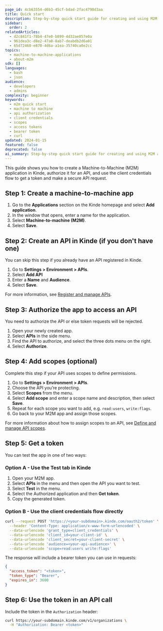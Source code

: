 ```yaml
---
page_id: 4cb63554-d6b3-45cf-bdad-2fac4790d3aa
title: Quick start
description: Step-by-step quick start guide for creating and using M2M applications in Kinde including API authorization, scope assignment, and token generation
sidebar:
  order: 2
relatedArticles:
  - d2c841f1-78b4-47e0-b899-4d32ae857e0a
  - 961dea3c-d8e2-47a0-8ab7-deabdb2d6a01
  - 65d72460-e870-4d6a-a1ea-35740ca0e2cc
topics:
  - machine-to-machine-applications
  - about-m2m
sdk: []
languages:
  - bash
  - json
audience:
  - developers
  - admins
complexity: beginner
keywords:
  - m2m quick start
  - machine to machine
  - api authorization
  - client credentials
  - scopes
  - access tokens
  - bearer token
  - curl
updated: 2024-01-15
featured: false
deprecated: false
ai_summary: Step-by-step quick start guide for creating and using M2M applications in Kinde including API authorization, scope assignment, and token generation.
---
```


This guide shows you how to create a Machine-to-Machine (M2M) application in Kinde, authorize it for an API, and use the client credentials flow to get a token and make a secure API request.

## Step 1: Create a machine-to-machine app

1. Go to the **Applications** section on the Kinde homepage and select **Add application**.
2. In the window that opens, enter a name for the application. 
3. Select **Machine-to-machine (M2M)**.
4. Select **Save**.

## Step 2: Create an API in Kinde (if you don't have one)

You can skip this step if you already have an API registered in Kinde.

1. Go to **Settings > Environment > APIs**.
2. Select **Add API**
3. Enter a **Name** and **Audience**.
4. Select **Save**.

For more information, see [Register and manage APIs](/developer-tools/your-apis/register-manage-apis/).

## Step 3: Authorize the app to access an API

You need to authorize the API or else token requests will be rejected.

1. Open your newly created app.
2. Select **APIs** in the side menu.
3. Find the API to authorize, and select the three dots menu on the right.
4. Select **Authorize**.

## Step 4: Add scopes (optional)

Complete this step if your API uses scopes to define permissions.

1. Go to **Settings > Environment > APIs**.
2. Choose the API you’re protecting.
3. Select **Scopes** from the menu.
4. Select **Add scope** and enter a scope name and description, then select **Save**.
5. Repeat for each scope you want to add, e.g. `read:users`, `write:flags`. 
6. Go back to your M2M app and assign those scopes.

For more information about how to assign scopes to an API, see [Define and manage API scopes](/developer-tools/your-apis/api-scopes-m2m-applications/).

## Step 5: Get a token

You can test the app in one of two ways:

### Option A - Use the Test tab in Kinde

1. Open your M2M app.
2. Select **APIs** in the menu and then open the API you want to test.
3. Select **Test** in the menu.
4. Select the Authorized application and then **Get token**.
5. Copy the generated token.

### Option B - Use the client credentials flow directly

```bash
curl --request POST 'https://<your-subdomain>.kinde.com/oauth2/token' \
  --header 'Content-Type: application/x-www-form-urlencoded' \
  --data-urlencode 'grant_type=client_credentials' \
  --data-urlencode 'client_id=your-client-id' \
  --data-urlencode 'client_secret=your-client-secret' \
  --data-urlencode 'audience=<your-api-audience>' \
  --data-urlencode 'scope=read:users write:flags'
```

The response will include a bearer token you can use in requests:

```json
{
  "access_token": "<token>",
  "token_type": "Bearer",
  "expires_in": 3600
}
```

## Step 6: Use the token in an API call

Include the token in the `Authorization` header:

```bash
curl https://your-subdomain.kinde.com/v1/organizations \
  -H "Authorization: Bearer <token>"
```

